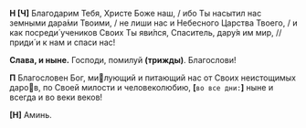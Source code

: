 **Н [Ч]** Благодарим Тебя, Христе Боже наш, / ибо Ты насытил нас земными дара́ми Твоими, / не лиши нас и Небесного Царства Твоего, / и как посреди́ учеников Своих Ты яви́лся, Спаситель, дару́я им мир, // приди́ и к нам и спаси нас!

**Слава, и ныне.** Господи, помилуй **(трижды)**. Благослови!

**П** Благословен Бог, милующий и питающий нас от Своих неистощимых даров, по Своей милости и человеколюбию, **[**`во все дни:`**]** ныне и всегда и во веки веков!

**[Н]** Аминь.

